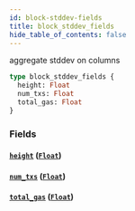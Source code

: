 ```yaml
---
id: block-stddev-fields
title: block_stddev_fields
hide_table_of_contents: false
---
```


aggregate stddev on columns

```graphql
type block_stddev_fields {
  height: Float
  num_txs: Float
  total_gas: Float
}
```

### Fields

#### [`height`](#) ([`Float`](../scalars/float))

#### [`num_txs`](#) ([`Float`](../scalars/float))

#### [`total_gas`](#) ([`Float`](../scalars/float))
